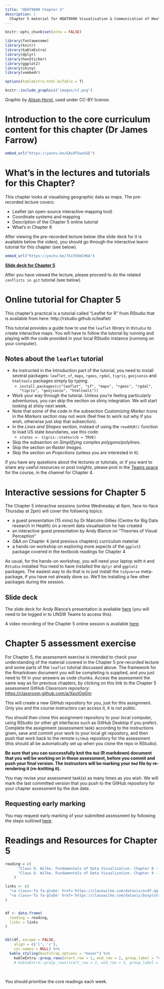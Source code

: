 ```yaml
---
title: "HDAT9800 Chapter 5"
description: |
  Chapter 5 material for HDAT9800 Visualisation & Communication of Health Data
---
```


```r
knitr::opts_chunk$set(echo = FALSE)

library(fontawesome)
library(knitr)
library(kableExtra)
library(dplyr)
library(hexSticker)
library(ggplot2)
library(shiny)
library(vembedr)

options(kableExtra.html.bsTable = T)

```

```r
knitr::include_graphics("images/sf.png")
```

Graphic by [Alison Horst](https://github.com/allisonhorst/stats-illustrations), used under CC-BY license.

# Introduction to the core curriculum content for this chapter (Dr James Farrow)

```r
embed_url("https://youtu.be/EAs9TSwoSGE")
```

# What's in the lectures and tutorials for this Chapter?

This chapter looks at visualising geographic data as maps. The pre-recorded lecture covers: 

* Leaflet (an open-source interactive mapping tool)
* Coordinate systems and mapping 
* Description of the Chapter 5 online tutorial 
* What's in Chapter 6 

After viewing the pre-recorded lecture below (the slide deck for it is available below the video), you should go through the interactive learnr tutorial for this chapter (see below). 

```r
embed_url("https://youtu.be/7ki559mCHKA")
```

[**Slide deck for Chapter 5**](assets/HDAT9800-2022-T2-Chapter-5.pdf)

After you have viewed the lecture, please proceed to do the related `conflicts in git` tutorial (see below).

# Online tutorial for Chapter 5

This chapter's practical is a tutorial called "Leaflet for R" from RStudio that is available from here: http://rstudio.github.io/leaflet/ 

This tutorial provides a guide how to use the `leaflet` library in `RStudio` to create interactive maps. You will have to follow the tutorial by running and playing with the code provided in your local RStudio instance (runnong on your computer). 

## Notes about the `leaflet` tutorial

* As instructed in the Introduction part of the tutorial, you need to install several packages: `leaflet`, `sf`, `maps`, `rgeos`, `rgdal`, `tigris`, `geojsonio` and `htmltools` packages simply by typing:
  * `install.packages(c("leaflet", "sf", "maps", "rgeos", "rgdal",
                    "tigris", "geojsonio", "htmltools"))`
* Work your way through the tutorial. Unless you’re feeling particularly adventurous, you can skip the section on shiny integration. We will start looking at shiny next week.
* Note that some of the code in the subsection _Customizing Marker Icons_ in the _Markers_ section may not work (feel free to work out why if you wish, otherwise just skip that subsection).
* In the _Lines and Shapes_ section, instead of using the `readOGR()` function to load US state boundaries, use this code:
  * `states <- tigris::states(cb = TRUE)`
* Skip the subsection on _Simplifying complex polygons/polylines_.
* Skip the section on _Raster Images_.
* Skip the section on _Projections_ (unless you are interested in it).

If you have any questions about the lectures or tutorials, or if you want to share any useful resources or post insights, please post in the [Teams space](https://teams.microsoft.com/l/channel/19%3a7ce6b5565a284b51b0e85c20ad2bcc2a%40thread.tacv2/Chapter%25202?groupId=40f150b6-6fa9-478e-875f-cd02465b18a2&tenantId=3ff6cfa4-e715-48db-b8e1-0867b9f9fba3) for the course, in the channel for Chapter 4.

# Interactive sessions for Chapter 5

The Chapter 5 interactive sessions (online Wednesday at 6pm, face-to-face Thursday at 2pm) will cover the following topics:

* a guest presentation (15 mins) by Dr Malcolm Gillies (Centre for Big Data research in Health) on a recent data visualisation he has created
* an interactive guest presentation by Andy Blance on "Theories of Visual Perception"
* Q&A on Chapter 4 (and previous chapters) curriculum material
* a hands-on workshop on exploring more aspects of the `ggplot2` package covered in the textbook readings for Chapter 4 

As usual, for the hands-on workshop, you will need your laptop with `R` and `RStudio` installed You need to have installed the `dplyr` and `ggplot2` packages. The easiest way to do that is to just install the `tidyverse` meta-package, if you have not already done so. We'll be installing a few other packages during the session.

## Slide deck

The slide deck for Andy Blance's presentation is available [here](https://unsw.sharepoint.com/:p:/s/CLS-HDAT9800_T2_5226_Combined/EaipDu1Fm6hAur3KAbcQ9UQBJQe3wvG5bpHAv1v94R_nFQ?e=Fkpn1F) (you will need to be logged in to UNSW Teams to access this). 

A video recording of the Chapter 5 online session is available [here](https://unsw.sharepoint.com/:v:/r/sites/CLS-HDAT9800_T2_5226_Combined/Shared%20Documents/General/Recordings/General-20220629_180528-Meeting%20Recording.mp4?csf=1&web=1&e=tTHmae).

# Chapter 5 assessment exercise

For Chapter 5, the assessment exercise is intended to check your understanding of the material covered in the Chapter 5 pre-recorded lecture and some parts of the `leaflet` tutorial discussed above. The framework for the Rmarkdown document you will be completing is supplied, and you just need to fill in your answers as code chunks. Access the assessment the same way as for previous chapters, by clicking on this link to the Chapter 5 assessment GitHub Classroom repository:  [https://classroom.github.com/a/XpclGgGm](https://classroom.github.com/a/XpclGgGm)

This will create a new GitHub repository for you, just for this assignment. Only you and the course instructors can access it, it is not public.

You should then clone this assignment repository to your local computer, using RStudio (or other git interfaces such as GitHub Desktop if you prefer). Complete the assignment (assessment task) according to the instructions given, save and commit your work to your local git repository, and then push that work back to the remote `GitHub` repository for the assessment (this should all be automatically set up when you clone the repo in RStudio).

**Be sure that you can successfully knit the `Rmd` (R markdown) document that you will be working on in those assessment, before you commit and push your final version. The instructors will be marking your `Rmd` file by re-rendering it (re-knitting it).**

You may revise your assessment task(s) as many times as you wish. We will mark the last committed version that you push to the GitHub repository for your chapter assessment by the due date. 

## Requesting early marking

You may request early marking of your submitted assessment by following the steps outlined [here](requesting_early_marking.html).


# Readings and Resources for Chapter 5

```r

reading = c(
      "Claus O. Wilke. Fundamentals of Data Visualization. Chapter 8 - Visualizing distributions: Empirical cumulative distribution functions and q-q plots",
      "Claus O. Wilke. Fundamentals of Data Visualization. Chapter 9 - Visualizing many distributions at once"
    )

links <- c(
  "<a class='fa fa-globe' href='https://clauswilke.com/dataviz/ecdf-qq.html' target='_blank'></a>",
  "<a class='fa fa-globe' href='https://clauswilke.com/dataviz/boxplots-violins.html' target='_blank'></a>"
)


df <- data.frame(
  reading = reading,
  links = links
)


kbl(df, escape = FALSE,
    align = c('l', 'c'),
    col.names = NULL) %>%
  kable_styling(bootstrap_options = "hover") %>% 
    kableExtra::group_rows(start_row = 1, end_row = 2, group_label = "Core readings")  # %>% 
    # kableExtra::group_rows(start_row = 3, end_row = 3, group_label = "Other resources") 

```

<aside>

<br>

You should prioritise the core readings each week.  

</aside>






